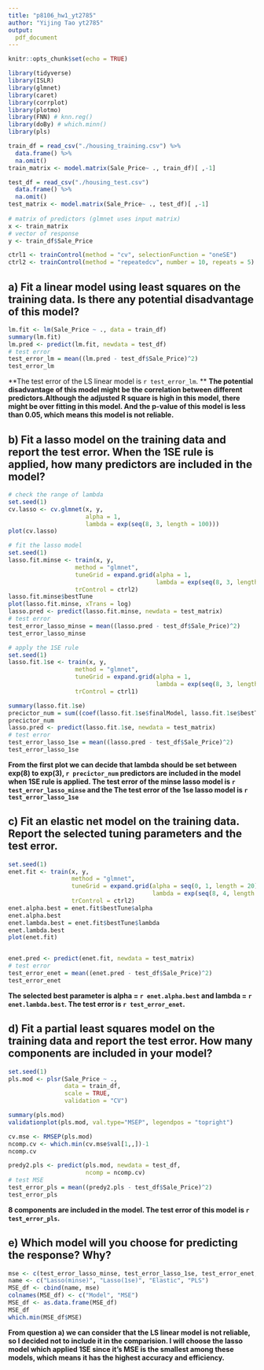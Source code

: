 ```yaml
---
title: "p8106_hw1_yt2785"
author: "Yijing Tao yt2785"
output:
  pdf_document
---
```


```r
knitr::opts_chunk$set(echo = TRUE)
```

```r
library(tidyverse)
library(ISLR)
library(glmnet)
library(caret)
library(corrplot)
library(plotmo)
library(FNN) # knn.reg()
library(doBy) # which.minn()
library(pls)
```

```r
train_df = read_csv("./housing_training.csv") %>% 
  data.frame() %>% 
  na.omit()
train_matrix <- model.matrix(Sale_Price~ ., train_df)[ ,-1] 

test_df = read_csv("./housing_test.csv")
  data.frame() %>% 
  na.omit()
test_matrix <- model.matrix(Sale_Price~ ., test_df)[ ,-1] 
  
# matrix of predictors (glmnet uses input matrix)
x <- train_matrix
# vector of response
y <- train_df$Sale_Price

ctrl1 <- trainControl(method = "cv", selectionFunction = "oneSE")
ctrl2 <- trainControl(method = "repeatedcv", number = 10, repeats = 5)
```

## a) Fit a linear model using least squares on the training data. Is there any potential disadvantage of this model?

```r
lm.fit <- lm(Sale_Price ~ ., data = train_df)
summary(lm.fit)
lm.pred <- predict(lm.fit, newdata = test_df)
# test error
test_error_lm = mean((lm.pred - test_df$Sale_Price)^2)
test_error_lm
```
**The test error of the LS linear model is `r test_error_lm`. \**
**The potential disadvantage of this model might be the correlation between different predictors.Although the adjusted R square is high in this model, there might be over fitting in this model. And the p-value of this model is less than 0.05, which means this model is not reliable.**

## b) Fit a lasso model on the training data and report the test error. When the 1SE rule is applied, how many predictors are included in the model?

```r
# check the range of lambda
set.seed(1)
cv.lasso <- cv.glmnet(x, y, 
                      alpha = 1, 
                      lambda = exp(seq(8, 3, length = 100)))
plot(cv.lasso)

# fit the lasso model
set.seed(1)
lasso.fit.minse <- train(x, y,
                   method = "glmnet",
                   tuneGrid = expand.grid(alpha = 1, 
                                          lambda = exp(seq(8, 3, length=100))),
                   trControl = ctrl2)
lasso.fit.minse$bestTune
plot(lasso.fit.minse, xTrans = log)
lasso.pred <- predict(lasso.fit.minse, newdata = test_matrix)
# test error
test_error_lasso_minse = mean((lasso.pred - test_df$Sale_Price)^2)
test_error_lasso_minse

# apply the 1SE rule
set.seed(1)
lasso.fit.1se <- train(x, y,
                   method = "glmnet",
                   tuneGrid = expand.grid(alpha = 1, 
                                          lambda = exp(seq(8, 3, length=100))),
                   trControl = ctrl1)

summary(lasso.fit.1se)
precictor_num = sum((coef(lasso.fit.1se$finalModel, lasso.fit.1se$bestTune$lambda)) != 0)
precictor_num
lasso.pred <- predict(lasso.fit.1se, newdata = test_matrix)
# test error
test_error_lasso_1se = mean((lasso.pred - test_df$Sale_Price)^2)
test_error_lasso_1se
```
**From the first plot we can decide that lambda should be set between exp(8) to exp(3), `r precictor_num` predictors are included in the model when 1SE rule is applied. The test error of the minse lasso model is `r test_error_lasso_minse` and the The test error of the 1se lasso model is `r test_error_lasso_1se`**


## c) Fit an elastic net model on the training data. Report the selected tuning parameters and the test error.

```r
set.seed(1)
enet.fit <- train(x, y,
                  method = "glmnet",
                  tuneGrid = expand.grid(alpha = seq(0, 1, length = 20), 
                                         lambda = exp(seq(8, 4, length = 60))),
                  trControl = ctrl2)
enet.alpha.best = enet.fit$bestTune$alpha
enet.alpha.best
enet.lambda.best = enet.fit$bestTune$lambda
enet.lambda.best
plot(enet.fit)


enet.pred <- predict(enet.fit, newdata = test_matrix)
# test error
test_error_enet = mean((enet.pred - test_df$Sale_Price)^2)
test_error_enet
```
**The selected best parameter is alpha = `r enet.alpha.best` and lambda = `r enet.lambda.best`. The test error is `r test_error_enet`.**

## d) Fit a partial least squares model on the training data and report the test error. How many components are included in your model?

```r
set.seed(1)
pls.mod <- plsr(Sale_Price ~ ., 
                data = train_df, 
                scale = TRUE,  
                validation = "CV")

summary(pls.mod)
validationplot(pls.mod, val.type="MSEP", legendpos = "topright")

cv.mse <- RMSEP(pls.mod)
ncomp.cv <- which.min(cv.mse$val[1,,])-1
ncomp.cv

predy2.pls <- predict(pls.mod, newdata = test_df, 
                      ncomp = ncomp.cv)
# test MSE
test_error_pls = mean((predy2.pls - test_df$Sale_Price)^2)
test_error_pls
```
**8 components are included in the model. The test error of this model is `r test_error_pls`.**

## e) Which model will you choose for predicting the response? Why?

```r
mse <- c(test_error_lasso_minse, test_error_lasso_1se, test_error_enet, test_error_pls)
name <- c("Lasso(minse)", "Lasso(1se)", "Elastic", "PLS")
MSE_df <- cbind(name, mse)
colnames(MSE_df) <- c("Model", "MSE")
MSE_df <- as.data.frame(MSE_df)
MSE_df
which.min(MSE_df$MSE)
```
**From question a) we can consider that the LS linear model is not reliable, so I decided not to include it in the comparision. I will choose the lasso model which applied 1SE since it's MSE is the smallest among these models, which means it has the highest accuracy and efficiency.**
